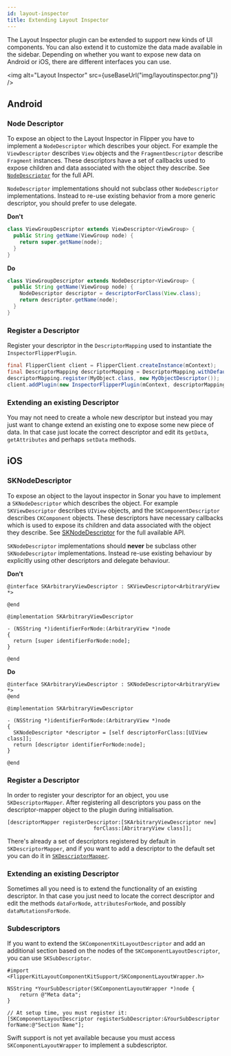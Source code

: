 ```yaml
---
id: layout-inspector
title: Extending Layout Inspector
---
```


The Layout Inspector plugin can be extended to support new kinds of UI components. You can also extend it to customize the data made available in the sidebar.
Depending on whether you want to expose new data on Android or iOS, there are different interfaces you can use.

<img alt="Layout Inspector" src={useBaseUrl("img/layoutinspector.png")} />

## Android

### Node Descriptor
To expose an object to the Layout Inspector in Flipper you have to implement a `NodeDescriptor` which describes your object. For example the `ViewDescriptor` describes `View` objects and the `FragmentDescriptor` describe `Fragment` instances. These descriptors have a set of callbacks used to expose children and data associated with the object they describe. See [`NodeDescriptor`](https://github.com/facebook/flipper/blob/b0d2983bd440dc41ec67089e11acd394e6566b8f/android/src/main/java/com/facebook/flipper/plugins/inspector/NodeDescriptor.java) for the full API.

`NodeDescriptor` implementations should not subclass other `NodeDescriptor` implementations. Instead to re-use existing behavior from a more generic descriptor, you should prefer to use delegate.

**Don't**

```java
class ViewGroupDescriptor extends ViewDescriptor<ViewGroup> {
  public String getName(ViewGroup node) {
    return super.getName(node);
  }
}
```

**Do**

```java
class ViewGroupDescriptor extends NodeDescriptor<ViewGroup> {
  public String getName(ViewGroup node) {
    NodeDescriptor descriptor = descriptorForClass(View.class);
    return descriptor.getName(node);
  }
}
```

### Register a Descriptor

Register your descriptor in the `DescriptorMapping` used to instantiate the `InspectorFlipperPlugin`.

```java
final FlipperClient client = FlipperClient.createInstance(mContext);
final DescriptorMapping descriptorMapping = DescriptorMapping.withDefaults();
descriptorMapping.register(MyObject.class, new MyObjectDescriptor());
client.addPlugin(new InspectorFlipperPlugin(mContext, descriptorMapping));
```

### Extending an existing Descriptor

You may not need to create a whole new descriptor but instead you may just want to change extend an existing one to expose some new piece of data. In that case just locate the correct descriptor and edit its `getData`, `getAttributes` and perhaps `setData` methods.

## iOS

### SKNodeDescriptor

To expose an object to the layout inspector in Sonar you have to implement a `SKNodeDescriptor` which describes the object. For example `SKViewDescriptor` describes `UIView` objects, and the `SKComponentDescriptor` describes `CKComponent` objects. These descriptors have necessary callbacks which is used to expose its children and data associated with the object they describe. See [SKNodeDescriptor](https://github.com/facebook/flipper/blob/b0d2983bd440dc41ec67089e11acd394e6566b8f/iOS/Plugins/FlipperKitLayoutPlugin/FlipperKitLayoutPlugin/SKNodeDescriptor.h) for the full available API.

`SKNodeDescriptor` implementations should **never** be subclass other `SKNodeDescriptor` implementations. Instead re-use existing behaviour by explicitly using other descriptors and delegate behaviour.

**Don't**

```objc
@interface SKArbitraryViewDescriptor : SKViewDescriptor<ArbitraryView *>

@end

@implementation SKArbitraryViewDescriptor

- (NSString *)identifierForNode:(ArbitraryView *)node
{
  return [super identifierForNode:node];
}

@end
```


**Do**

```objc
@interface SKArbitraryViewDescriptor : SKNodeDescriptor<ArbitraryView *>
@end

@implementation SKArbitraryViewDescriptor

- (NSString *)identifierForNode:(ArbitraryView *)node
{
  SKNodeDescriptor *descriptor = [self descriptorForClass:[UIView class]];
  return [descriptor identifierForNode:node];
}

@end
```

### Register a Descriptor

In order to register your descriptor for an object, you use `SKDescriptorMapper`. After registering all descriptors you pass on the descriptor-mapper object to the plugin during initialisation.

```objc
[descriptorMapper registerDescriptor:[SKArbitraryViewDescriptor new]
                            forClass:[AbritraryView class]];

```

There's already a set of descriptors registered by default in
`SKDescriptorMapper`, and if you want to add a descriptor to the default set
you can do it in [`SKDescriptorMapper`](https://github.com/facebook/flipper/blob/b0d2983bd440dc41ec67089e11acd394e6566b8f/iOS/Plugins/FlipperKitLayoutPlugin/FlipperKitLayoutPlugin/SKDescriptorMapper.mm).

### Extending an existing Descriptor

Sometimes all you need is to extend the functionality of an existing descriptor. In that case you just need to locate the correct descriptor and edit the methods `dataForNode`, `attributesForNode`, and possibly `dataMutationsForNode`.


### Subdescriptors

If you want to extend the `SKComponentKitLayoutDescriptor` and add an additional section based on the nodes of the `SKComponentLayoutDescriptor`, you can use `SKSubDescriptor`.

```objc
#import <FlipperKitLayoutComponentKitSupport/SKComponentLayoutWrapper.h>

NSString *YourSubDescriptor(SKComponentLayoutWrapper *)node {
	return @"Meta data";
}

// At setup time, you must register it:
[SKComponentLayoutDescriptor registerSubDescriptor:&YourSubDescriptor forName:@"Section Name"];
```

Swift support is not yet available because you must access `SKComponentLayoutWrapper` to implement a subdescriptor.
